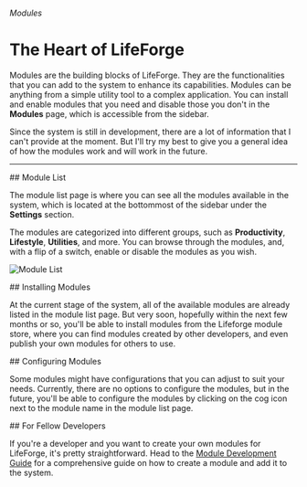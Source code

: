 
###### Modules

# The Heart of LifeForge

Modules are the building blocks of LifeForge. They are the functionalities that you can add to the system to enhance its capabilities. Modules can be anything from a simple utility tool to a complex application. You can install and enable modules that you need and disable those you don't in the **Modules** page, which is accessible from the sidebar.

<Notes>
Since the system is still in development, there are a lot of information that I can't provide at the moment. But I'll try my best to give you a general idea of how the modules work and will work in the future.
</Notes>

---

<section id="module-list">
## Module List

The module list page is where you can see all the modules available in the system, which is located at the bottommost of the sidebar under the **Settings** section.

The modules are categorized into different groups, such as **Productivity**, **Lifestyle**, **Utilities**, and more. You can browse through the modules, and, with a flip of a switch, enable or disable the modules as you wish.

![Module List](/assets/user-modules/module-list.png)
</section>

<section id="installing-modules">
## Installing Modules

At the current stage of the system, all of the available modules are already listed in the module list page. But very soon, hopefully within the next few months or so, you'll be able to install modules from the Lifeforge module store, where you can find modules created by other developers, and even publish your own modules for others to use.
</section>

<section id="configuring-modules">
## Configuring Modules

Some modules might have configurations that you can adjust to suit your needs. Currently, there are no options to configure the modules, but in the future, you'll be able to configure the modules by clicking on the cog icon next to the module name in the module list page.
</section>

<section id="for-fellow-developers">
## For Fellow Developers

If you're a developer and you want to create your own modules for LifeForge, it's pretty straightforward. Head to the [Module Development Guide](/developer-guide/module-development) for a comprehensive guide on how to create a module and add it to the system.
</section>
